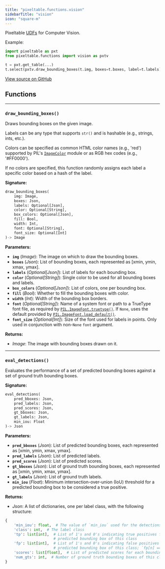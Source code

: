 ```yaml
---
title: "pixeltable.functions.vision"
sidebarTitle: "vision"
icon: "square-m"
---
```


Pixeltable [UDFs](https://pixeltable.readme.io/docs/user-defined-functions-udfs) for Computer Vision.

Example:

``` python
import pixeltable as pxt
from pixeltable.functions import vision as pxtv

t = pxt.get_table(...)
t.select(pxtv.draw_bounding_boxes(t.img, boxes=t.boxes, label=t.labels)).collect()
```


<a href="https://github.com/pixeltable/pixeltable/blob/v0.4/pixeltable/functions/vision.py#L0" target="_blank">View source on GitHub</a>

## Functions


---

### `draw_bounding_boxes()`

Draws bounding boxes on the given image.


Labels can be any type that supports `str()` and is hashable (e.g., strings, ints, etc.).

Colors can be specified as common HTML color names (e.g., 'red') supported by PIL's [`ImageColor`](https://pillow.readthedocs.io/en/stable/reference/ImageColor.html#imagecolor-module) module or as RGB hex codes (e.g., '#FF0000').

If no colors are specified, this function randomly assigns each label a specific color based on a hash of the label.


**Signature:**

```python
draw_bounding_boxes(
    img: Image,
    boxes: Json,
    labels: Optional[Json],
    color: Optional[String],
    box_colors: Optional[Json],
    fill: Bool,
    width: Int,
    font: Optional[String],
    font_size: Optional[Int]
)-> Image
```

**Parameters:**

- **`img`** (*Image*): The image on which to draw the bounding boxes.
- **`boxes`** (*Json*): List of bounding boxes, each represented as \[xmin, ymin, xmax, ymax\].
- **`labels`** (*Optional[Json]*): List of labels for each bounding box.
- **`color`** (*Optional[String]*): Single color to be used for all bounding boxes and labels.
- **`box_colors`** (*Optional[Json]*): List of colors, one per bounding box.
- **`fill`** (*Bool*): Whether to fill the bounding boxes with color.
- **`width`** (*Int*): Width of the bounding box borders.
- **`font`** (*Optional[String]*): Name of a system font or path to a TrueType font file, as required by [`PIL.ImageFont.truetype()`](https://pillow.readthedocs.io/en/stable/reference/ImageFont.html#PIL.ImageFont.truetype). If `None`, uses the default provided by [`PIL.ImageFont.load_default()`](https://pillow.readthedocs.io/en/stable/reference/ImageFont.html#PIL.ImageFont.load_default).
- **`font_size`** (*Optional[Int]*): Size of the font used for labels in points. Only used in conjunction with non-`None` `font` argument.

**Returns:**

- *Image*: The image with bounding boxes drawn on it.



---

### `eval_detections()`

Evaluates the performance of a set of predicted bounding boxes against a set of ground truth bounding boxes.


**Signature:**

```python
eval_detections(
    pred_bboxes: Json,
    pred_labels: Json,
    pred_scores: Json,
    gt_bboxes: Json,
    gt_labels: Json,
    min_iou: Float
)-> Json
```

**Parameters:**

- **`pred_bboxes`** (*Json*): List of predicted bounding boxes, each represented as \[xmin, ymin, xmax, ymax\].
- **`pred_labels`** (*Json*): List of predicted labels.
- **`pred_scores`** (*Json*): List of predicted scores.
- **`gt_bboxes`** (*Json*): List of ground truth bounding boxes, each represented as \[xmin, ymin, xmax, ymax\].
- **`gt_labels`** (*Json*): List of ground truth labels.
- **`min_iou`** (*Float*): Minimum intersection-over-union (IoU) threshold for a predicted bounding box to be considered a true positive.

**Returns:**

- *Json*: A list of dictionaries, one per label class, with the following structure:

``` python
{
    'min_iou': float,  # The value of `min_iou` used for the detections
    'class': int,  # The label class
    'tp': list[int],  # List of 1's and 0's indicating true positives for each
                      # predicted bounding box of this class
    'fp': list[int],  # List of 1's and 0's indicating false positives for each
                      # predicted bounding box of this class; `fp[n] == 1 - tp[n]`
    'scores': list[float],  # List of predicted scores for each bounding box of this class
    'num_gts': int,  # Number of ground truth bounding boxes of this class
}
```


